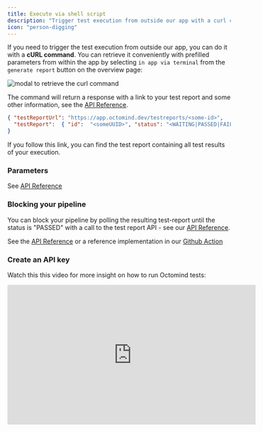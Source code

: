 ```yaml
---
title: Execute via shell script
description: "Trigger test execution from outside our app with a curl command"
icon: "person-digging"
---
```


If you need to trigger the test execution from outside our app, you can do it with a **cURL command**.
You can retrieve it conveniently with prefilled parameters from within the app by selecting `in app via terminal` from the `generate report` button on the overview page:

<Frame caption="generate a test report from the terminal, screenshot 02/2024">
  <img
    src="/images/rerun-in-cli-modal.png"
    alt="modal to retrieve the curl command"
  />
</Frame>

The command will return a response with a link to your test report and some other information, see the [API Reference](/api-reference).

```JSON
{ "testReportUrl": "https://app.octomind.dev/testreports/<some-id>",
  "testReport":  { "id":  "<someUUID>", "status": "<WAITING|PASSED|FAILED>"}
}
```

If you follow this link, you can find the test report containing all test results of your execution.

### Parameters

See [API Reference](/api-reference)

### Blocking your pipeline

You can block your pipeline by polling the resulting test-report until the status is "PASSED" with a call to the test report API - see our [API Reference](/api-reference).

See the [API Reference](/api-reference) or a reference implementation in our [Github Action](https://github.com/OctoMind-dev/automagically-action-execute/blob/main/src/executeAutomagically.ts#L107)

### Create an API key

<Snippet file="snippet-apiKey.mdx" />

Watch this this video for more insight on how to run Octomind tests:

<iframe
  width="560"
  height="315"
  src="https://www.youtube.com/embed/j5w5ylOyW28?si=8-naTzE211JAeanl"
  title="YouTube video player"
  frameborder="0"
  allow="accelerometer; autoplay; clipboard-write; encrypted-media; gyroscope; picture-in-picture; web-share"
  referrerpolicy="strict-origin-when-cross-origin"
  allowfullscreen
></iframe>

